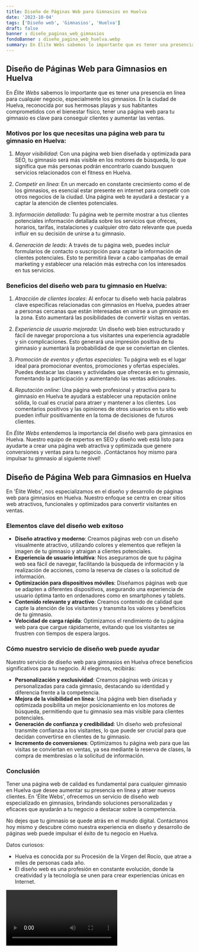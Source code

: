 ```yaml
---
title: Diseño de Páginas Web para Gimnasios en Huelva
date: '2023-10-04'
tags: ['Diseño web', 'Gimnasios', 'Huelva']
draft: false
banner : diseño_paginas_web_gimnasios
fondoBanner : diseño_pagina_web_huelva.webp
summary: En Élite Webs sabemos lo importante que es tener una presencia en línea para cualquier negocio, especialmente los gimnasios. En la ciudad de Huelva, reconocida por sus hermosas playas y sus habitantes comprometidos con el bienestar físico, tener una página web para tu gimnasio es clave para conseguir clientes y aumentar las ventas.
---
```


## Diseño de Páginas Web para Gimnasios en Huelva

En *Élite Webs* sabemos lo importante que es tener una presencia en línea para cualquier negocio, especialmente los gimnasios. En la ciudad de Huelva, reconocida por sus hermosas playas y sus habitantes comprometidos con el bienestar físico, tener una página web para tu gimnasio es clave para conseguir clientes y aumentar las ventas.

### Motivos por los que necesitas una página web para tu gimnasio en Huelva:

1. *Mayor visibilidad*: Con una página web bien diseñada y optimizada para SEO, tu gimnasio será más visible en los motores de búsqueda, lo que significa que más personas podrán encontrarlo cuando busquen servicios relacionados con el fitness en Huelva.

2. *Competir en línea*: En un mercado en constante crecimiento como el de los gimnasios, es esencial estar presente en internet para competir con otros negocios de la ciudad. Una página web te ayudará a destacar y a captar la atención de clientes potenciales.

3. *Información detallada*: Tu página web te permite mostrar a tus clientes potenciales información detallada sobre los servicios que ofreces, horarios, tarifas, instalaciones y cualquier otro dato relevante que pueda influir en su decisión de unirse a tu gimnasio.

4. *Generación de leads*: A través de tu página web, puedes incluir formularios de contacto o suscripción para captar la información de clientes potenciales. Esto te permitirá llevar a cabo campañas de email marketing y establecer una relación más estrecha con los interesados en tus servicios.

### Beneficios del diseño web para tu gimnasio en Huelva:

1. *Atracción de clientes locales*: Al enfocar tu diseño web hacia palabras clave específicas relacionadas con gimnasios en Huelva, puedes atraer a personas cercanas que están interesadas en unirse a un gimnasio en la zona. Esto aumentará las posibilidades de convertir visitas en ventas.

2. *Experiencia de usuario mejorada*: Un diseño web bien estructurado y fácil de navegar proporciona a tus visitantes una experiencia agradable y sin complicaciones. Esto generará una impresión positiva de tu gimnasio y aumentará la probabilidad de que se conviertan en clientes.

3. *Promoción de eventos y ofertas especiales*: Tu página web es el lugar ideal para promocionar eventos, promociones y ofertas especiales. Puedes destacar las clases y actividades que ofrecerás en tu gimnasio, fomentando la participación y aumentando las ventas adicionales.

4. *Reputación online*: Una página web profesional y atractiva para tu gimnasio en Huelva te ayudará a establecer una reputación online sólida, lo cual es crucial para atraer y mantener a los clientes. Los comentarios positivos y las opiniones de otros usuarios en tu sitio web pueden influir positivamente en la toma de decisiones de futuros clientes.

En *Élite Webs* entendemos la importancia del diseño web para gimnasios en Huelva. Nuestro equipo de expertos en SEO y diseño web está listo para ayudarte a crear una página web atractiva y optimizada que genere conversiones y ventas para tu negocio. ¡Contáctanos hoy mismo para impulsar tu gimnasio al siguiente nivel!

<GifSeo />

<Cta />

## Diseño de Página Web para Gimnasios en Huelva

En 'Élite Webs', nos especializamos en el diseño y desarrollo de páginas web para gimnasios en Huelva. Nuestro enfoque se centra en crear sitios web atractivos, funcionales y optimizados para convertir visitantes en ventas. 

### Elementos clave del diseño web exitoso

- **Diseño atractivo y moderno**: Creamos páginas web con un diseño visualmente atractivo, utilizando colores y elementos que reflejen la imagen de tu gimnasio y atraigan a clientes potenciales.
- **Experiencia de usuario intuitiva**: Nos aseguramos de que tu página web sea fácil de navegar, facilitando la búsqueda de información y la realización de acciones, como la reserva de clases o la solicitud de información.
- **Optimización para dispositivos móviles**: Diseñamos páginas web que se adapten a diferentes dispositivos, asegurando una experiencia de usuario óptima tanto en ordenadores como en smartphones y tablets.
- **Contenido relevante y atractivo**: Creamos contenido de calidad que capte la atención de los visitantes y transmita los valores y beneficios de tu gimnasio.
- **Velocidad de carga rápida**: Optimizamos el rendimiento de tu página web para que cargue rápidamente, evitando que los visitantes se frustren con tiempos de espera largos.

### Cómo nuestro servicio de diseño web puede ayudar

Nuestro servicio de diseño web para gimnasios en Huelva ofrece beneficios significativos para tu negocio. Al elegirnos, recibirás:

- **Personalización y exclusividad**: Creamos páginas web únicas y personalizadas para cada gimnasio, destacando su identidad y diferencia frente a la competencia.
- **Mejora de la visibilidad en línea**: Una página web bien diseñada y optimizada posibilita un mejor posicionamiento en los motores de búsqueda, permitiendo que tu gimnasio sea más visible para clientes potenciales.
- **Generación de confianza y credibilidad**: Un diseño web profesional transmite confianza a los visitantes, lo que puede ser crucial para que decidan convertirse en clientes de tu gimnasio.
- **Incremento de conversiones**: Optimizamos tu página web para que las visitas se conviertan en ventas, ya sea mediante la reserva de clases, la compra de membresías o la solicitud de información.

### Conclusión

Tener una página web de calidad es fundamental para cualquier gimnasio en Huelva que desee aumentar su presencia en línea y atraer nuevos clientes. En 'Élite Webs', ofrecemos un servicio de diseño web especializado en gimnasios, brindando soluciones personalizadas y eficaces que ayudarán a tu negocio a destacar sobre la competencia.

No dejes que tu gimnasio se quede atrás en el mundo digital. Contáctanos hoy mismo y descubre cómo nuestra experiencia en diseño y desarrollo de páginas web puede impulsar el éxito de tu negocio en Huelva.

Datos curiosos:
- Huelva es conocida por su Procesión de la Virgen del Rocío, que atrae a miles de personas cada año.
- El diseño web es una profesión en constante evolución, donde la creatividad y la tecnología se unen para crear experiencias únicas en Internet.

<Video />

<CtaBot job='Gimnasios' city='Huelva'/>

<Gmaps query='Huelva+españa+maps' />